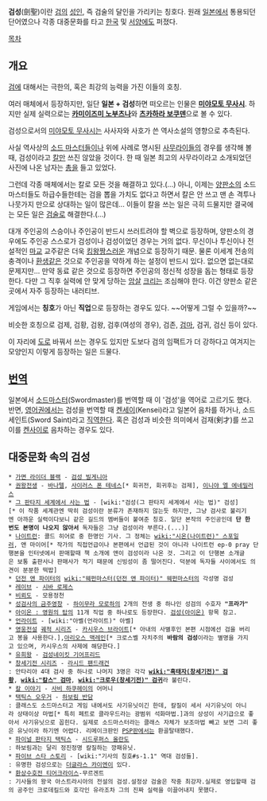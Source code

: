 '''검성'''(劍聖)이란 [[검]]의 [[성인]], 즉 검술의 달인을 가리키는 칭호다. 원래 [[일본]]에서 통용되던 단어였으나 각종 대중문화를 타고 [[한국]] 및 [[서양]]에도 퍼졌다.

[[목차]]
== 개요 ==
[[검]]에 대해서는 극한의, 혹은 최강의 능력을 가진 이들의 호칭.

여러 매체에서 등장하지만, 일단 '''일본 + 검성'''하면 떠오르는 인물은 '''[[미야모토 무사시]]'''. 하지만 실제 실력으로는 '''[[카미이즈미 노부츠나]]'''와 '''[[츠카하라 보쿠덴]]'''으로 볼 수 있다.

검성으로서의 [[미야모토 무사시]]는 사사자와 사호가 쓴 역사소설의 영향으로 추측된다.

사실 역사상의 [[소드 마스터]]들이나 위에 사례로 명시된 [[사무라이]]들의 경우를 생각해 볼 때, 검성이라고 [[칼]]만 쓰진 않았을 것이다. 한 때 일본 최고의 사무라이라고 소개되었던 사진에 나온 남자는 [[총]]을 들고 있었다.

그런데 각종 매체에서는 칼로 모든 것을 해결하고 있다.(...) 아니, 이제는 [[양판소]]의 소드 마스터들도 하급수들한테는 검을 뽑을 가치도 없다고 하면서 칼은 안 쓰고 맨 손 격투나 나뭇가지 만으로 상대하는 일이 많은데... 이들이 칼을 쓰는 일은 극히 드물지만 결국에는 모든 일은 [[검술]]로 해결한다.(...)

대개 주인공의 스승이나 주인공이 반드시 쓰러트려야 할 벽으로 등장하며, 양판소의 경우에도 주인공 스스로가 검성이나 검성이었던 경우는 거의 없다. 무신이나 투신이나 전설적인 [[마교]] 교주같은 더욱 [[킹왕짱]]스러운 개념으로 등장하기 때문. 물론 이세계 전송의 충격이나 [[환생]]같은 것으로 주인공을 약하게 하는 설정이 반드시 있다. 없으면 없는대로 문제지만... 만약 동료 같은 것으로 등장하면 주인공의 정신적 성장을 돕는 형태로 등장한다. 다만 그 직후 실력에 안 맞게 당하는 [[암살]] [[크리]]는 조심해야 한다. 이건 양판소 같은 곳에서 자주 등장하는 내러티브.

게임에서는 '''칭호'''가 아닌 '''직업'''으로 등장하는 경우도 있다. ~~어떻게 그럴 수 있을까?~~

비슷한 호칭으로 검제, 검황, 검왕, 검후(여성의 경우), 검존, [[검마]], 검귀, 검신 등이 있다.

이 자리에 [[도]]로 바꿔서 쓰는 경우도 있지만 도보다 검의 임팩트가 더 강하다고 여겨지는 모양인지 이렇게 등장하는 일은 드물다.

== [[번역]] ==
일본에서 [[소드마스터]](Swordmaster)를 번역할 때 이 '검성'을 역어로 고르기도 했다. 반면, [[영어]]권에서는 검성을 번역할 때 [[켄세이]](Kensei)라고 일본어 음차를 하거나, 소드 세인트(Sword Saint)라고 [[직역]]한다. 혹은 검성과 비슷한 의미에서 검재(剣才)를 쓰고 이를 [[켄사이]]로 음차하는 경우도 있다.

== 대중문화 속의 검성 ==
 * [[가면 라이더 블랙]] - [[검성 빌게니아]]
 * [[권왕전생]] - [[바나텔]], [[사이러스 폰 테네스]][* 회귀전, 회귀후는 검제], [[이니야 엘 에네밀러스]]
 * [[그 판타지 세계에서 사는 법]] - [wiki:"검성(그 판타지 세계에서 사는 법)" 검성][* 이 작품 세계관엔 딱히 검성이란 분류가 존재하지 않는듯 하지만, 그냥 검사로 불리기엔 아까운 실력이다보니 같은 길드의 멤버들이 붙여준 칭호. 일단 본작의 주인공인데 '''단 한 번도 본명이 나오지 않아서''' 독자들은 그냥 검성이라 부른다.(...)]
 * [[나이트런]]: 콜드 히어로 중 한명인 기사. 그 정체는 [[wiki:"시온(나이트런)" 스포일러]], 앤 마이어[* 작가의 직접언급이나 본편에서 언급된 것이 아니라 나이트런 ep-0 pray 단행본을 인터넷에서 판매할때 책 소개에 앤이 검성이라 나온 것. 그리고 이 단행본 소개글은 보통 출판사나 판매사가 적기 때문에 신빙성이 좀 떨어진다. 덕분에 독자들 사이에서도 의견이 분분한 떡밥]
 * [[던전 앤 파이터]]의 [[wiki:"웨펀마스터(던전 앤 파이터)" 웨펀마스터]]의 각성명 검성
 * [[레이브]] - [[시바 로제스]]
 * [[비뢰도]] - 모용정천
 * [[성검사의 금주영창]] - [[하이무라 모로하]]의 2개의 전생 중 하나인 성검의 수호자 '''"프라가"'''
 * [[아이온 : 영원의 탑]]의 11개 직업 중 하나로도 등장한다. [[검성(아이온)]] 항목 참고.
 * [[언라이트]] - [wiki:"아벨(언라이트)" 아벨]
 * [[영웅전설]] [[궤적 시리즈]] - [[카시우스 브라이트]][* 아내의 사별후인 본편 시점에선 검을 버리고 봉을 사용한다.],[[아리오스 맥레인]][* 크로스벨 자치주의 '''바람의 검성'''이라는 별명을 가지고 있으며, 카시우스의 사제에 해당한다.]
 * [[유희왕]] - [[검성네이킷 기어프리드]]
 * [[창세기전 시리즈]] - [[라시드 팬드래건]]
 : 안타리아 4대 검사 중 하나로 나머지 3명은 각각 '''[[wiki:"흑태자(창세기전)" 검황]]''', '''[[wiki:"칼스" 검마]]''', '''[[wiki:"크로우(창세기전)" 검귀]]'''라 불린다.
 * [[칼 이야기]] - [[사비 하쿠헤이]]의 어머니
 * [[택틱스 오우거]] - [[하보림 반담]]
 : 클래스도 소드마스터고 게임 내에서도 사기유닛이긴 한데, 칼질이 세서 사기유닛이 아니라 상태이상 마법[* 특히 페트로 클라우드라는 광범위 석화마법.]과의 상성이 사기급으로 좋아서 사기유닛으로 꼽힌다. 실제로 소드마스터라는 클래스 자체가 보조마법 빼고 보면 그리 좋은 유닛이라 하기엔 어렵다. 리메이크판인 [[PSP]]판에서는 환골탈태했다.
 * [[파이널 판타지 택틱스]] - [[시드루퍼스 올란도]]
 : 하보림과는 달리 정진정명 칼질하는 깡패유닛.
 * [[파이브 스타 스토리]] - [wiki:"기사의 칭호#s-1.1" 역대 검성들].
 : 유명한 검성으로는 [[더글라스 카이엔]]이 있다.
 * [[환상수호전 티어크라이스]]-무르겐트
 : 기사들의 왕국 아스트라시아의 전설의 검성.설정상 검술은 작중 최강자.실제로 영입할때 검의 공주인 크로데킬드와 호각인 유라조차 그의 진짜 실력을 이끌어내지 못했다.
